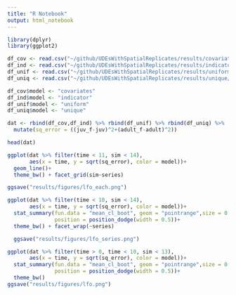 ```yaml
---
title: "R Notebook"
output: html_notebook
---
```


```r
library(dplyr)
library(ggplot2)

df_cov <- read.csv("~/github/UDEsWithSpatialReplicates/results/covariates/all.csv")
df_ind <- read.csv("~/github/UDEsWithSpatialReplicates/results/indicator/all.csv")
df_unif <- read.csv("~/github/UDEsWithSpatialReplicates/results/uniform/all.csv")
df_uniq <- read.csv("~/github/UDEsWithSpatialReplicates/results/unique/all.csv")

df_cov$model <- "covariates"
df_ind$model <- "indicator"
df_unif$model <- "uniform"
df_uniq$model <- "unique"

dat <- rbind(df_cov,df_ind) %>% rbind(df_unif) %>% rbind(df_uniq) %>%
  mutate(sq_error = ((juv_f-juv)^2+(adult_f-adult)^2))

head(dat)
```
```r
ggplot(dat %>% filter(time < 11, sim < 14),
       aes(x = time, y = sqrt(sq_error), color = model))+
  geom_line()+
  theme_bw() + facet_grid(sim~series)

ggsave("results/figures/lfo_each.png")
```

```r
ggplot(dat %>% filter(time < 10, sim < 14),
       aes(x = time, y = sqrt(sq_error), color = model))+
  stat_summary(fun.data = "mean_cl_boot", geom = "pointrange",size = 0.5,
               position = position_dodge(width = 0.5))+
  theme_bw() + facet_wrap(~series)

  ggsave("results/figures/lfo_series.png")
```


```r
ggplot(dat %>% filter(time > 0, time < 10, sim < 13),
       aes(x = time, y = sqrt(sq_error), color = model))+
  stat_summary(fun.data = "mean_cl_boot", geom = "pointrange",size = 0.5,
               position = position_dodge(width = 0.5))+
  theme_bw() 
ggsave("results/figures/lfo.png")
```
